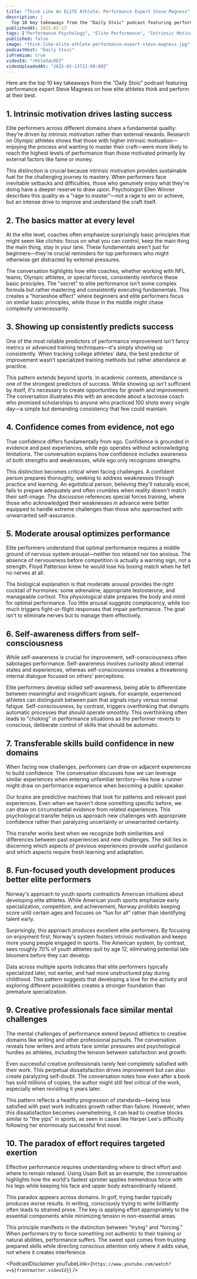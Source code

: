 ```yaml
---
title: "Think Like An ELITE Athlete: Performance Expert Steve Magness"
description: |
  Top 10 key takeaways from the "Daily Stoic" podcast featuring performance expert Steve Magness on how elite athletes think and perform at their best.
publishedAt: 2025-02-13
tags: ["Performance Psychology", "Elite Performance", "Intrinsic Motivation"]
published: false
image: "think-like-elite-athlete-performance-expert-steve-magness.jpg"
podcastHost: "Daily Stoic"
isPremium: true
videoId: "rKhlm3aLREI"
videoUploadedAt: "2025-02-13T12:00:00Z"
---
```



<PodcastSummaryPageLayout frontmatter={frontmatter}>
Here are the top 10 key takeaways from the "Daily Stoic" podcast featuring performance expert Steve Magness on how elite athletes think and perform at their best.

## 1. Intrinsic motivation drives lasting success

Elite performers across different domains share a fundamental quality: they're driven by intrinsic motivation rather than external rewards. Research on Olympic athletes shows that those with higher intrinsic motivation—enjoying the process and wanting to master their craft—were more likely to reach the highest levels of performance than those motivated primarily by external factors like fame or money.

This distinction is crucial because intrinsic motivation provides sustainable fuel for the challenging journey to mastery. When performers face inevitable setbacks and difficulties, those who genuinely enjoy what they're doing have a deeper reserve to draw upon. Psychologist Ellen Winner describes this quality as a "rage to master"—not a rage to win or achieve, but an intense drive to improve and understand the craft itself.

## 2. The basics matter at every level

At the elite level, coaches often emphasize surprisingly basic principles that might seem like clichés: focus on what you can control, keep the main thing the main thing, stay in your lane. These fundamentals aren't just for beginners—they're crucial reminders for top performers who might otherwise get distracted by external pressures.

The conversation highlights how elite coaches, whether working with NFL teams, Olympic athletes, or special forces, consistently reinforce these basic principles. The "secret" to elite performance isn't some complex formula but rather mastering and consistently executing fundamentals. This creates a "horseshoe effect" where beginners and elite performers focus on similar basic principles, while those in the middle might chase complexity unnecessarily.

## 3. Showing up consistently predicts success

One of the most reliable predictors of performance improvement isn't fancy metrics or advanced training techniques—it's simply showing up consistently. When tracking college athletes' data, the best predictor of improvement wasn't specialized training methods but rather attendance at practice.

This pattern extends beyond sports. In academic contexts, attendance is one of the strongest predictors of success. While showing up isn't sufficient by itself, it's necessary to create opportunities for growth and improvement. The conversation illustrates this with an anecdote about a lacrosse coach who promised scholarships to anyone who practiced 100 shots every single day—a simple but demanding consistency that few could maintain.

## 4. Confidence comes from evidence, not ego

True confidence differs fundamentally from ego. Confidence is grounded in evidence and past experiences, while ego operates without acknowledging limitations. The conversation explains how confidence includes awareness of both strengths and weaknesses, while ego only recognizes strengths.

This distinction becomes critical when facing challenges. A confident person prepares thoroughly, seeking to address weaknesses through practice and learning. An egotistical person, believing they'll naturally excel, fails to prepare adequately and often crumbles when reality doesn't match their self-image. The discussion references special forces training, where those who acknowledged their weaknesses in advance were better equipped to handle extreme challenges than those who approached with unwarranted self-assurance.

## 5. Moderate arousal optimizes performance

Elite performers understand that optimal performance requires a middle ground of nervous system arousal—neither too relaxed nor too anxious. The absence of nervousness before competition is actually a warning sign, not a strength. Floyd Patterson knew he would lose his boxing match when he felt no nerves at all.

The biological explanation is that moderate arousal provides the right cocktail of hormones: some adrenaline, appropriate testosterone, and manageable cortisol. This physiological state prepares the body and mind for optimal performance. Too little arousal suggests complacency, while too much triggers fight-or-flight responses that impair performance. The goal isn't to eliminate nerves but to manage them effectively.

## 6. Self-awareness differs from self-consciousness

While self-awareness is crucial for improvement, self-consciousness often sabotages performance. Self-awareness involves curiosity about internal states and experiences, whereas self-consciousness creates a threatening internal dialogue focused on others' perceptions.

Elite performers develop skilled self-awareness, being able to differentiate between meaningful and insignificant signals. For example, experienced athletes can distinguish between pain that signals injury versus normal fatigue. Self-consciousness, by contrast, triggers overthinking that disrupts automatic processes that should operate smoothly. This overthinking often leads to "choking" in performance situations as the performer reverts to conscious, deliberate control of skills that should be automatic.

## 7. Transferable skills build confidence in new domains

When facing new challenges, performers can draw on adjacent experiences to build confidence. The conversation discusses how we can leverage similar experiences when entering unfamiliar territory—like how a runner might draw on performance experience when becoming a public speaker.

Our brains are predictive machines that look for patterns and relevant past experiences. Even when we haven't done something specific before, we can draw on circumstantial evidence from related experiences. This psychological transfer helps us approach new challenges with appropriate confidence rather than paralyzing uncertainty or unwarranted certainty.

This transfer works best when we recognize both similarities and differences between past experiences and new challenges. The skill lies in discerning which aspects of previous experiences provide useful guidance and which aspects require fresh learning and adaptation.

## 8. Fun-focused youth development produces better elite performers

Norway's approach to youth sports contradicts American intuitions about developing elite athletes. While American youth sports emphasize early specialization, competition, and achievement, Norway prohibits keeping score until certain ages and focuses on "fun for all" rather than identifying talent early.

Surprisingly, this approach produces excellent elite performers. By focusing on enjoyment first, Norway's system fosters intrinsic motivation and keeps more young people engaged in sports. The American system, by contrast, sees roughly 70% of youth athletes quit by age 12, eliminating potential late bloomers before they can develop.

Data across multiple sports indicates that elite performers typically specialized later, not earlier, and had more unstructured play during childhood. This pattern suggests that developing a love for the activity and exploring different possibilities creates a stronger foundation than premature specialization.

## 9. Creative professionals face similar mental challenges

The mental challenges of performance extend beyond athletics to creative domains like writing and other professional pursuits. The conversation reveals how writers and artists face similar pressures and psychological hurdles as athletes, including the tension between satisfaction and growth.

Even successful creative professionals rarely feel completely satisfied with their work. This perpetual dissatisfaction drives improvement but can also create paralyzing self-doubt. The conversation notes how even after a book has sold millions of copies, the author might still feel critical of the work, especially when revisiting it years later.

This pattern reflects a healthy progression of standards—being less satisfied with past work indicates growth rather than failure. However, when this dissatisfaction becomes overwhelming, it can lead to creative blocks similar to "the yips" in sports, as seen in cases like Harper Lee's difficulty following her enormously successful first novel.

## 10. The paradox of effort requires targeted exertion

Effective performance requires understanding where to direct effort and where to remain relaxed. Using Usain Bolt as an example, the conversation highlights how the world's fastest sprinter applies tremendous force with his legs while keeping his face and upper body extraordinarily relaxed.

This paradox appears across domains. In golf, trying harder typically produces worse results. In writing, consciously trying to write brilliantly often leads to strained prose. The key is applying effort appropriately to the essential components while minimizing tension in non-essential areas.

This principle manifests in the distinction between "trying" and "forcing." When performers try to force something not authentic to their training or natural abilities, performance suffers. The sweet spot comes from trusting prepared skills while directing conscious attention only where it adds value, not where it creates interference.

<PodcastDisclaimer
  youTubeLink={`https://www.youtube.com/watch?v=${frontmatter.videoId}`}
/>

</PodcastSummaryPageLayout>
